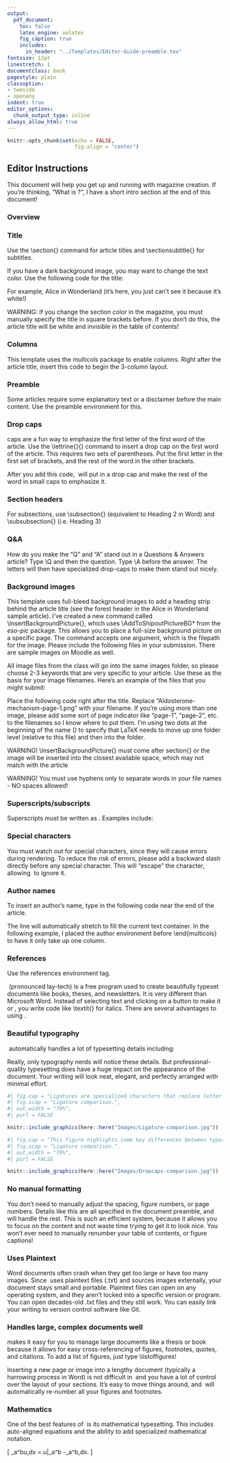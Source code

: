 ```yaml
---
output:
  pdf_document:
    toc: false
    latex_engine: xelatex
    fig_caption: true
    includes:
      in_header: "../Templates/Editor-Guide-preamble.tex"
fontsize: 12pt
linestretch: 1
documentclass: book
pagestyle: plain
classoption:
- twoside
- openany
indent: true
editor_options:
  chunk_output_type: inline
always_allow_html: true
---
```


```r
knitr::opts_chunk$set(echo = FALSE,
                      fig.align = "center")
```

## Editor Instructions

This document will help you get up and running with magazine creation. If you're thinking, "What is \LaTeX\?", I have a short intro section at the end of this document!

### Overview

\begin{enumerate}
  \item Write your article
  \item Decide if your article needs any subsection headers to break up the text
  \item Identify if your article has any of the following:
  \begin{itemize}
    \item A disclaimer/preamble before the main content
    \item Subsection headers
    \item A Q\&A
    \item An author name
    \item References
    \item Any background images
    \item Any special characters, superscripts, or subscripts
  \end{itemize}
  \item Read through the instructions below to identify the environment tags you'll need.
  \item Add the tags to your document. For example, you may need to surround the author name with \textbackslash begin\{author-name\} and \textbackslash end\{author-name\}.
  \item If using background images, create an 8.5" x 11" image (.PNG at at least 300 DPI). Please see the Background images section below and the files in the `Sample-article-submission/` folder to get an idea of what to submit.
  \item Save the final version of your article as a plain-text file (`.txt`) to strip out any strange formatting from Word.
  \item Tip for Editors: Use Notepad++ (a free open-source text editor) and its Search -> Find in Files function to find and replace text in all `.txt` files at once. This is a HUGE timesaver!
  \item Tip for Editors: After you have received all images from the authors, you may want to look into using ImageMagick to convert all images in the final `Images/` folder into .jpgs. This will reduce space and render time.

\end{enumerate}


### Title

Use the \\section{} command for article titles and \\sectionsubtitle{} for subtitles.

\begin{verbatim}
\section{Article title}
\end{verbatim}

If you have a dark background image, you may want to change the text color. Use the following code for the title:

\begin{verbatim}
\section{\color{white} Alice in Wonderland}
\end{verbatim}

For example, \color{white} Alice in Wonderland \color{black} (it's here, you just can't see it because it's white!)

WARNING: If you change the section color in the magazine, you must manually specify the title in square brackets before. If you don't do this, the article title will be white and invisible in the table of contents!

\begin{verbatim}
\section[Title]{\color{white}Title}
\end{verbatim}

### Columns

This template uses the multicols package to enable columns. Right after the article title, insert this code to begin the 3-column layout.

\begin{verbatim}
\begin{multicols}{3}

Entire article content goes here (preamble, main text, author name, references)

\end{multicols}
\end{verbatim}


### Preamble

Some articles require some explanatory text or a disclaimer before the main content. Use the preamble environment for this.

\begin{verbatim}
\begin{preamble}

Insert disclaimer text here, an intro, etc...

\end{preamble}
\end{verbatim}

### Drop caps

\lettrine{D}{rop} caps are a fun way to emphasize the first letter of the first word of the article. Use the \\lettrine\{\}\{\} command to insert a drop cap on the first word of the article. This requires two sets of parentheses. Put the first letter in the first set of brackets, and the rest of the word in the other brackets.

After you add this code, \LaTeX\ will put in a drop cap and make the rest of the word in small caps to emphasize it.

\begin{verbatim}
\lettrine{D}{rop} caps are a fun way to emphasize the first letter... 
\end{verbatim}


### Section headers

For subsections, use \\subsection{} (equivalent to Heading 2 in Word) and \\subsubsection{} (i.e. Heading 3)


\begin{multicols}{3}

\subsection{Heading 2}

\begin{redacted-text}
Lorem ipsum odor amet, consectetuer adipiscing elit. Tristique ridiculus interdum faucibus tellus maecenas accumsan mauris vulputate. Aliquam sollicitudin eros phasellus gravida cursus tortor lacus pulvinar.

Penatibus dictum magnis sollicitudin dictumst malesuada fermentum porttitor. Proin eu sem eget aliquet; semper suspendisse potenti ridiculus et. Aptent parturient aptent rhoncus malesuada condimentum.

\end{redacted-text}

\subsubsection{Heading 3}

\begin{redacted-text}
Nisi mus nostra congue varius pretium magnis; non dictum elit. Bibendum venenatis ac at magna mauris. Torquent taciti arcu ligula vehicula mus non dignissim fermentum. Sagittis mollis orci aenean molestie curae lacinia nostra ullamcorper.

Suscipit odio duis gravida habitant volutpat arcu. Auctor diam maximus in egestas curae rhoncus. Efficitur lectus gravida dolor ut cursus vehicula quam parturient! Luctus eleifend lacinia; velit placerat metus arcu orci vulputate.

\end{redacted-text}

\end{multicols}

### Q\&A

\Q How do you make the "Q" and "A" stand out in a Questions \& Answers article?
\A Type \\Q and then the question. Type \\A before the answer. The letters will then have specialized drop-caps to make them stand out nicely.

\begin{verbatim}
\Q What happened to Alice?
\A She saw a stressed rabbit.
\end{verbatim}


### Background images

This template uses full-bleed background images to add a heading strip behind the article title (see the forest header in the Alice in Wonderland sample article). I've created a new command called \\InsertBackgroundPicture{}, which uses \\AddToShipoutPictureBG* from the *eso-pic* package. This allows you to place a full-size background picture on a specific page. The command accepts one argument, which is the filepath for the image. Please include the following files in your submission. There are sample images on Moodle as well.

\begin{itemize}
  \item A full-page background image for the first page of the article
  \begin{itemize}
    \item 8.5 inches by 11 inches
    \item a .PNG (at least 300 DPI)
    \item uses a photograph that is licensed for use (e.g. look for Creative Commons licenses or public domain licenses)
    \item No screenshots
  \end{itemize}
  \item The original image used to create the header
  \begin{itemize}
    \item This is so I can readjust the image if the title doesn't fit over it in the final PDF.
  \end{itemize}
  \item Screenshot of the image license. This will most likely be a short paragraph on the image page stating that it is available for use in other projects. It could also be a creative commons sticker on the image page, or a screenshot of the page stating that all images on the website are available for use.
  \item Any other photos that you think would make good fillers or backgrounds if there's multiple pages. These can be any size, as long as they are PNG files (at least 300 DPI) and licensed for use in other works (with a screenshot submitted as proof).
\end{itemize}

\textit{File names}

All image files from the class will go into the same images folder, so please choose 2-3 keywords that are very specific to your article. Use these as the basis for your image filenames. Here's an example of the files that you might submit:

\begin{itemize}
  \item ``Aldosterone-mechanism-page-1.png"
  \item ``Aldosterone-mechanism-original-header.png"
  \item ``Aldosterone-mechanism-license-proof.png"
\end{itemize}

Place the following code right after the title. Replace "Aldosterone-mechanism-page-1.png" with your filename. If you're using more than one image, please add some sort of page indicator like "page-1", "page-2", etc. to the filenames so I know where to put them. I'm using two dots at the beginning of the name (\textit{../}) to specify that LaTeX needs to move up one folder level (relative to this \textit{.Rmd} file) and then into the \textit{Images/} folder.

\begin{verbatim}
\InsertBackgroundPicture{../Images/Aldosterone-mechanism-page-1.png}
\end{verbatim}

WARNING! \\InsertBackgroundPicture{} must come after \textbackslash section{} or the image will be inserted into the closest available space, which may not match with the article

WARNING! You must use hyphens only to separate words in your file names - NO spaces allowed!

### Superscripts/subscripts

Superscripts must be written as \textsuperscript{1}. Examples include:

\begin{itemize}
\item Smith\textbackslash textsuperscript\{1\} -> Smith\textsuperscript{1}
\item The 2\textbackslash textsuperscript\{nd\} item -> The 2\textsuperscript{nd} item
\item H\textbackslash textsubscript\{2\}O -> H\textsubscript{2}O
\end{itemize}

### Special characters

You must watch out for special characters, since they will cause errors during rendering. To reduce the risk of errors, please add a backward slash directly before any special character. This will "escape" the character, allowing \LaTeX\ to ignore it.

\begin{itemize}
\item Replace \& with \textbackslash\&
\item Replace \% with \textbackslash\%
\item Replace \_ with \textbackslash\_
\item Replace \# with \textbackslash\#
\end{itemize}


### Author names

To insert an author's name, type in the following code near the end of the article.

\begin{verbatim}
\begin{author-name}
Lewis Carroll
\end{author-name}
\end{verbatim}

The line will automatically stretch to fill the current text container. In the following example, I placed the author environment before \\end{multicols} to have it only take up one column.


\begin{multicols}{3}

\begin{redacted-text}

Lorem ipsum odor amet, consectetuer adipiscing elit. Tristique ridiculus interdum faucibus tellus maecenas accumsan mauris vulputate. Aliquam sollicitudin eros phasellus gravida cursus tortor lacus pulvinar.

Penatibus dictum magnis sollicitudin dictumst malesuada fermentum porttitor. Proin eu sem eget aliquet; semper suspendisse potenti ridiculus et. Aptent parturient aptent rhoncus malesuada condimentum.

Nisi mus nostra congue varius pretium magnis; non dictum elit. Bibendum venenatis ac at magna mauris. Torquent taciti arcu ligula vehicula mus non dignissim fermentum.

\end{redacted-text}

\rule[-1pt]{5cm}{1pt}

Lewis Carroll


\end{multicols}



### References

Use the references environment tag.

\begin{verbatim}
\begin{references}
Paste in references here...
\end{references}
\end{verbatim}


\section[What is LaTeX]{What is \LaTeX?}

\LaTeX\ (pronounced lay-tech) is a free program used to create beautifully typeset documents like books, theses, and newsletters. It is very different than Microsoft Word. Instead of selecting text and clicking on a button to make it \textbf{bold} or \textit{italicized}, you write code like \\textit{} for italics. There are several advantages to using \LaTeX.

### Beautiful typography

\LaTeX\ automatically handles a lot of typesetting details including:

\begin{itemize}

\item Kerning - aesthetically pleasing spacing between letters based on their shapes
\item Ligatures - new characters for letter combinations like fi and ff, which often crash into each other in Word documents (see Figure \ref{ligatures} for a comparison).
\item Text justification without creating white rivers of blank spots
\item Consistent styles for section headers, citations, figure captions and numbering, etc.
\item and more!

\end{itemize}

Really, only typography nerds will notice these details. But professional-quality typesetting does have a huge impact on the appearance of the document. Your writing will look neat, elegant, and perfectly arranged with minimal effort.

```r
#| fig.cap = "Ligatures are specialized characters that replace letter combinations like \\textit{fi}. Left: Word does not automatically include ligatures, so these letters clash. In this Word example, notice the collision between the curve of the \\textit{f} and the dot in \\textit{i}. The word \\textit{office} also has slightly misaligned \\textit{f}'s. Disclaimer: I used a Garamond typeface that doesn't have ligatures, which is why the letters look different than the ones on the right. Right: \\LaTeX{} has full support for ligatures. These words showcase the \\textit{ffi} and \\textit{fi} ligatures. \\label{ligatures}",
#| fig.scap = "Ligature comparison.",
#| out.width = "70%",
#| purl = FALSE

knitr::include_graphics(here::here("Images/Ligature-comparison.jpg"))
```


```r
#| fig.cap = "This figure highlights some key differences between typesetting in Word (left) and \\LaTeX{} (right). Notice how Word creates a misaligned drop-cap and awkward justification, with several gaps (highlighted in red). \\LaTeX{} produces neatly aligned text, and it even uses small caps to emphasize the first word. \\label{drops}",
#| fig.scap = "Ligature comparison.",
#| out.width = "70%",
#| purl = FALSE

knitr::include_graphics(here::here("Images/Dropcaps-comparison.jpg"))
```


### No manual formatting

You don't need to manually adjust the spacing, figure numbers, or page numbers. Details like this are all specified in the document preamble, and \LaTeX will handle the rest. This is such an efficient system, because it allows you to focus on the content and not waste time trying to get it to look nice. You won't ever need to manually renumber your table of contents, or figure captions!

### Uses Plaintext

Word documents often crash when they get too large or have too many images. Since \LaTeX\ uses plaintext files (.txt) and sources images externally, your document stays small and portable. Plaintext files can open on any operating system, and they aren't locked into a specific version or program. You can open decades-old .txt files and they still work. You can easily link your writing to version control software like Git.

### Handles large, complex documents well

\LaTeX makes it easy for you to manage large documents like a thesis or book because it allows for easy cross-referencing of figures, footnotes, quotes, and citations. To add a list of figures, just type \\listoffigures!

Inserting a new page or image into a lengthy document (typically a harrowing process in Word) is not difficult in \LaTeX\ and you have a lot of control over the layout of your sections. It's easy to move things around, and \LaTeX\ will automatically re-number all your figures and footnotes.

### Mathematics

One of the best features of \LaTeX\ is its mathematical typesetting. This includes auto-aligned equations and the ability to add specialized mathematical notation.

\[
\int_a^bu\frac{d^2v}{dx^2}\,dx
=\left.u\frac{dv}{dx}\right|_a^b
-\int_a^b\frac{du}{dx}\frac{dv}{dx}\,dx.
\]

